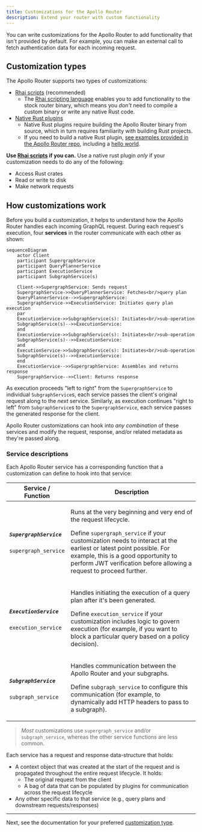 ```yaml
---
title: Customizations for the Apollo Router
description: Extend your router with custom functionality
---
```


You can write customizations for the Apollo Router to add functionality that isn't provided by default. For example, you can make an external call to fetch authentication data for each incoming request.

## Customization types

The Apollo Router supports two types of customizations:

* [Rhai scripts](./rhai/) (recommended)
    * The [Rhai scripting language](https://rhai.rs/book/) enables you to add functionality to the stock router binary, which means you _don't_ need to compile a custom binary or write any native Rust code.
* [Native Rust plugins](./native/)
    * Native Rust plugins require building the Apollo Router binary from source, which in turn requires familiarity with building Rust projects.
    * If you need to build a native Rust plugin, [see examples provided in the Apollo Router repo](https://github.com/apollographql/router/tree/main/examples), including a [hello world](https://github.com/apollographql/router/blob/main/examples/hello-world/src/hello_world.rs).

**Use [Rhai scripts](./rhai/) if you can.** Use a native rust plugin _only_ if your customization needs to do any of the following:

* Access Rust crates
* Read or write to disk
* Make network requests

## How customizations work

Before you build a customization, it helps to understand how the Apollo Router handles each incoming GraphQL request. During each request's execution, four **services** in the router communicate with each other as shown:

```mermaid
sequenceDiagram
    actor Client
    participant SupergraphService
    participant QueryPlannerService
    participant ExecutionService
    participant SubgraphService(s)

    Client->>SupergraphService: Sends request
    SupergraphService->>QueryPlannerService: Fetches<br/>query plan
    QueryPlannerService-->>SupergraphService: 
    SupergraphService->>ExecutionService: Initiates query plan execution
    par
    ExecutionService->>SubgraphService(s): Initiates<br/>sub-operation
    SubgraphService(s)-->>ExecutionService: 
    and
    ExecutionService->>SubgraphService(s): Initiates<br/>sub-operation
    SubgraphService(s)-->>ExecutionService: 
    and
    ExecutionService->>SubgraphService(s): Initiates<br/>sub-operation
    SubgraphService(s)-->>ExecutionService: 
    end
    ExecutionService-->>SupergraphService: Assembles and returns response
    SupergraphService-->>Client: Returns response
```

As execution proceeds "left to right" from the `SupergraphService` to individual `SubgraphService`s, each service passes the client's original request along to the _next_ service. Similarly, as execution continues "right to left" from `SubgraphService`s to the `SupergraphService`, each service passes the generated response for the client.

Apollo Router customizations can hook into _any combination_ of these services and modify the request, response, and/or related metadata as they're passed along.

### Service descriptions

Each Apollo Router service has a corresponding function that a customization can define to hook into that service:

<table class="field-table">
  <thead>
    <tr>
      <th>Service /<br/>Function</th>
      <th>Description</th>
    </tr>
  </thead>

<tbody>
<tr>
<td>

##### `SupergraphService`

`supergraph_service`
</td>
<td>

Runs at the very beginning and very end of the request lifecycle.

Define `supergraph_service` if your customization needs to interact at the earliest or latest point possible. For example, this is a good opportunity to perform JWT verification before allowing a request to proceed further.

</td>
</tr>

<tr>
<td>

##### `ExecutionService`

`execution_service`
</td>
<td>

Handles initiating the execution of a query plan after it's been generated.

Define `execution_service` if your customization includes logic to govern execution (for example, if you want to block a particular query based on a policy decision).

</td>
</tr>


<tr>
<td>

##### `SubgraphService`

`subgraph_service`
</td>
<td>

Handles communication between the Apollo Router and your subgraphs.

Define `subgraph_service` to configure this communication (for example, to dynamically add HTTP headers to pass to a subgraph).

</td>
</tr>


</tbody>
</table>

> _Most_ customizations use `supergraph_service` and/or `subgraph_service`, whereas the other service functions are less common.

Each service has a request and response data-structure that holds:
* A context object that was created at the start of the request and is propagated throughout the entire request lifecycle. It holds:
    - The original request from the client
    - A bag of data that can be populated by plugins for communication across the request lifecycle
* Any other specific data to that service (e.g., query plans and downstream requests/responses)

---

Next, see the documentation for your preferred [customization type](#customization-types).
